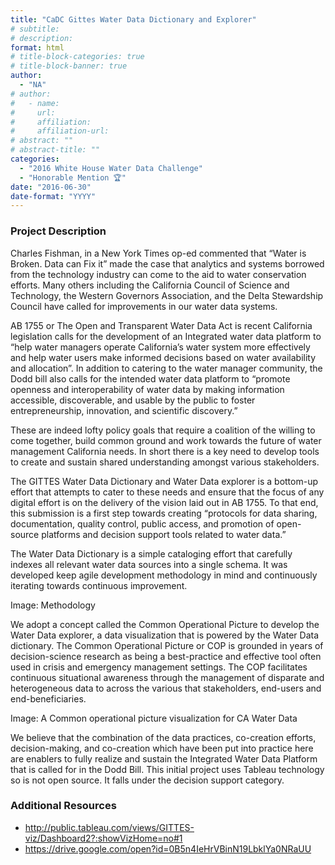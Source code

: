 ```yaml
---
title: "CaDC Gittes Water Data Dictionary and Explorer"
# subtitle: 
# description: 
format: html
# title-block-categories: true
# title-block-banner: true
author: 
  - "NA"
# author:
#   - name: 
#     url: 
#     affiliation: 
#     affiliation-url:
# abstract: ""
# abstract-title: ""
categories: 
  - "2016 White House Water Data Challenge"
  - "Honorable Mention 🏆"
date: "2016-06-30"
date-format: "YYYY"
---
```


<!-- COMMENT
## params_NOTUSED-proj_title

#### Year: params_NOTUSED-year

#### Topics: params_NOTUSED-topics

#### Awards: params_NOTUSED-awards

#### Team Members: params_NOTUSED-team_members
UNCOMMENT -->

### Project Description

Charles Fishman, in a New York Times op-ed commented that “Water is Broken. Data can Fix it” made the case that analytics and systems borrowed from the technology industry can come to the aid to water conservation efforts. Many others including the California Council of Science and Technology, the Western Governors Association, and the Delta Stewardship Council have called for improvements in our water data systems. 
 
 AB 1755 or The Open and Transparent Water Data Act is recent California legislation calls for the development of an Integrated water data platform to “help water managers operate California’s water system more effectively and help water users make informed decisions based on water availability and allocation”. In addition to catering to the water manager community, the Dodd bill also calls for the intended water data platform to “promote openness and interoperability of water data by making information accessible, discoverable, and usable by the public to foster entrepreneurship, innovation, and scientific discovery.”
 
 These are indeed lofty policy goals that require a coalition of the willing to come together, build common ground and work towards the future of water management California needs. In short there is a key need to develop tools to create and sustain shared understanding amongst various stakeholders. 
 
 The GITTES Water Data Dictionary and Water Data explorer is a bottom-up effort that attempts to cater to these needs and ensure that the focus of any digital effort is on the delivery of the vision laid out in AB 1755. To that end, this submission is a first step towards creating “protocols for data sharing, documentation, quality control, public access, and promotion of open-source platforms and decision support tools related to water data.”
 
 The Water Data Dictionary is a simple cataloging effort that carefully indexes all relevant water data sources into a single schema. It was developed keep agile development methodology in mind and continuously iterating towards continuous improvement. 
 
 Image: Methodology
 
 We adopt a concept called the Common Operational Picture to develop the Water Data explorer, a data visualization that is powered by the Water Data dictionary. The Common Operational Picture or COP is grounded in years of decision-science research as being a best-practice and effective tool often used in crisis and emergency management settings. The COP facilitates continuous situational awareness through the management of disparate and heterogeneous data to across the various that stakeholders, end-users and end-beneficiaries.
  
 Image: A Common operational picture visualization for CA Water Data
 
 We believe that the combination of the data practices, co-creation efforts, decision-making, and co-creation which have been put into practice here are enablers to fully realize and sustain the Integrated Water Data Platform that is called for in the Dodd Bill. This initial project uses Tableau technology so is not open source. It falls under the decision support category.

### Additional Resources

- <http://public.tableau.com/views/GITTES-viz/Dashboard2?:showVizHome=no#1>
- <https://drive.google.com/open?id=0B5n4IeHrVBinN19LbklYa0NRaUU>
